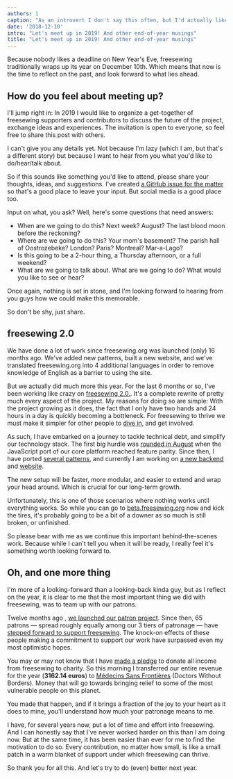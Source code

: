 ```yaml
---
authors: 1
caption: "As an introvert I don't say this often, but I'd actually like to meet you guys."
date: '2018-12-10'
intro: "Let's meet up in 2019! And other end-of-year musings"
title: "Let's meet up in 2019! And other end-of-year musings"
---
```


Because nobody likes a deadline on New Year's Eve, freesewing traditionally
wraps up its year on December 10th. Which means that now is the time to reflect
on the past, and look forward to what lies ahead.

<!-- truncate -->

## How do you feel about meeting up?

I'll jump right in: In 2019 I would like to organize a get-together of
freesewing supporters and contributors to discuss the future of the project,
exchange ideas and experiences. The invitation is open to everyone, so feel
free to share this post with others.

I can't give you any details yet. Not because I'm lazy (which I am, but that's
a different story) but because I want to hear from you what you'd like to
do/hear/talk about.

So if this sounds like something you'd like to attend, please share your
thoughts, ideas, and suggestions. I've created [a GitHub issue for the
matter](https://github.com/freesewing/meetup/issues/1) so that's a good place
to leave your input. But social media is a good place too.

Input on what, you ask? Well, here's some questions that need answers:

- When are we going to do this? Next week? August? The last blood moon before
  the reckoning?
- Where are we going to do this? Your mom's basement? The parish hall of
  Oostrozebeke? London? Paris? Montreal? Mar-a-Lago?
- Is this going to be a 2-hour thing, a Thursday afternoon, or a full weekend?
- What are we going to talk about. What are we going to do? What would you
  like to see or hear?

Once again, nothing is set in stone, and I'm looking forward to hearing from
you guys how we could make this memorable.

So don't be shy, just share.

## freesewing 2.0

We have done a lot of work since freesewing.org was launched (only) 16 months
ago. We've added new patterns, built a new website, and we've translated
freesewing.org into 4 additional languages in order to remove knowledge of
English as a barrier to using the site.

But we actually did much more this year. For the last 6 months or so, I've been
working like crazy on [freesewing
2.0.](https://github.com/freesewing/freesewing). It's a complete rewrite of
pretty much every aspect of the project. My reasons for doing so are simple:
With the project growing as it does, the fact that I only have two hands and 24
hours in a day is quickly becoming a bottleneck. For freesewing to thrive we
must make it simpler for other people to [dive
in](https://developer.freesewing.org), and get involved.

As such, I have embarked on a journey to tackle technical debt, and simplify
our technology stack. The first big hurdle was [rounded in
August](/blog/announcing-freesewing-library) when the JavaScript port of our
core platform reached feature parity. Since then, I have ported [several
patterns](https://github.com/freesewing/patterns), and currently I am working
on [a new backend](https://github.com/freesewing/backend) and
[website](https://github.com/freesewing/website).

The new setup will be faster, more modular, and easier to extend and wrap your
head around. Which is crucial for our long-term growth.

Unfortunately, this is one of those scenarios where nothing works until
everything works. So while you can go to
[beta.freesewing.org](https://beta.freesewing.org) now and kick the tires, it's
probably going to be a bit of a downer as so much is still broken, or
unfinished.

So please bear with me as we continue this important behind-the-scenes work.
Because while I can't tell you when it will be ready, I really feel it's
something worth looking forward to.

## Oh, and one more thing

I'm more of a looking-forward than a looking-back kinda guy, but as I reflect
on the year, it is clear to me that the most important thing we did with
freesewing, was to team up with our patrons.

Twelve months ago , [we launched our patron
project](/blog/calling-all-patrons). Since then, 65 patrons — spread roughly
equally among our 3 tiers of patronage — have [stepped forward to support
freesewing](/patrons/join). The knock-on effects of these people making a
commitment to support our work have surpassed even my most optimistic hopes.

You may or may not know that I have [made a pledge](/docs/about/pledge) to
donate all income from freesewing to charity. So this morning I transferred
our entire revenue for the year (**3162.14 euros**) to [Médecins Sans
Frontières](https://www.msf.org/) (Doctors Without Borders). Money that will
go towards bringing relief to some of the most vulnerable people on this
planet.

You made that happen, and if it brings a fraction of the joy to your heart as
it does to mine, you'll understand how much your patronage means to me.

I have, for several years now, put a lot of time and effort into freesewing.
And I can honestly say that I've never worked harder on this than I am doing
now. But at the same time, it has been easier than ever for me to find the
motivation to do so. Every contribution, no matter how small, is like a small
patch in a warm blanket of support under which freesewing can thrive.

So thank you for all this. And let's try to do (even) better next year.
